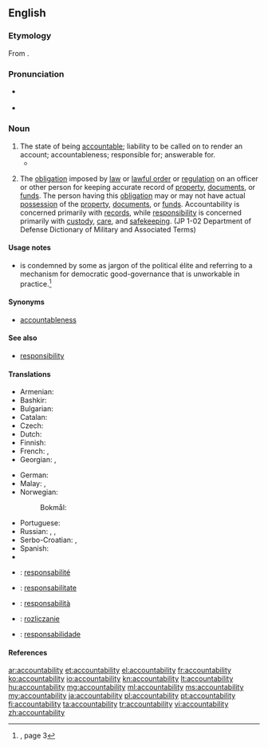 ==English==
{{wikipedia}}

===Etymology===
From {{suffix|accountable|ity|lang=en}}.

===Pronunciation===
* {{a|US}} {{IPA|/ə.ˌkaʊn.tə.ˈbɪl.ət.i/}}
* {{audio|En-ca-accountabilability.ogg|Audio (CA)}}

===Noun===
{{en-noun|-|accountabilities}}

# The state of being [[accountable]]; liability to be called on to render an account; accountableness; responsible for; answerable for.
#* {{quote-book|passage=The United States stands at this time at the pinnacle of world power. It is a solemn moment for the American Democracy. For with primacy in power is also joined an awe-inspiring '''accountability''' to the future.|title=[[S:Sinews of Peace|Sinews of Peace]]|author=Winston Churchill|year=1946}}
# {{context|military|lang=en}} The [[obligation]] imposed by [[law]] or [[lawful order]] or [[regulation]] on an officer or other person for keeping accurate record of [[property]], [[documents]], or [[funds]]. The person having this [[obligation]] may or may not have actual [[possession]] of the [[property]], [[documents]], or [[funds]]. Accountability is concerned primarily with [[records]], while [[responsibility]] is concerned primarily with [[custody]], [[care]], and [[safekeeping]]. (JP 1-02 Department of Defense Dictionary of Military and Associated Terms)

====Usage notes====
* {{term||Accountability|lang=en}} is condemned by some as jargon of the political élite and referring to a mechanism for democratic good-governance that is unworkable in practice.<ref name="SLE-usage">{{R:She Literally Exploded}}, page 3</ref>

====Synonyms====
* [[accountableness]]

====See also====
* [[responsibility]]

====Translations====
{{trans-top|state of being accountable}}
* Armenian: {{t|hy|հաշվետվություն|sc=Armn}}
* Bashkir: {{t|ba|яуаплылыҡ|sc=Cyrl}}
* Bulgarian: {{t+|bg|отговорност}}
* Catalan: {{t+|ca|responsabilitat|f}}
* Czech: {{t|cs|odpovědnost|f}}
* Dutch: {{t+|nl|verantwoordelijkheid|n}}
* Finnish: {{t|fi|vastuullisuus}}
* French: {{t|fr|engagement responsable|m}}, {{t+|fr|responsabilité|f}}
* Georgian: {{t|ka|პასუხისმგებლობა|sc=Geor}}, {{t|ka|ანგარიშვალდებულება|tr=angarišvaldebuleba|sc=Geor}}
{{trans-mid}}
* German: {{t|de|Verantwortlichkeit|f}}
* Malay: {{t|ms|kebertanggungjawaban}}, {{t|ms|akauntabiliti}}
* Norwegian:
*: Bokmål: {{t|nb|ansvarlighet|m}}
* Portuguese: {{t+|pt|responsabilidade|f}}
* Russian: {{t+|ru|отчётность|f|tr=otčótnostʹ|sc=Cyrl}}, {{t+|ru|подотчётность|f|tr=podotčótnostʹ|sc=Cyrl}}, {{t+|ru|ответственность|f|tr=otvétstvennostʹ|sc=Cyrl}} {{qualifier|responsibility}}
* Serbo-Croatian: {{t|sh|odgovornost|f|tr=одговорност}}, {{t|sh|одговорност|f}}
* Spanish: {{t+|es|responsabilidad|f}}
* {{trreq|tr}}
{{trans-bottom}}

{{trans-top|(military)}}
{{trans-mid}}
{{trans-bottom}}

{{checktrans-top}}
* {{ttbc|fr}}: [[responsabilité]] {{g|f}}
* {{ttbc|ia}}: [[responsabilitate]]
{{trans-mid}}
* {{ttbc|it}}: [[responsabilità]] {{g|f}}
* {{ttbc|pl}}: [[rozliczanie]] {{g|n}}
* {{ttbc|pt}}: [[responsabilidade]] {{g|f}}
{{trans-bottom}}

====References====
<references/>

[[ar:accountability]]
[[et:accountability]]
[[el:accountability]]
[[fr:accountability]]
[[ko:accountability]]
[[io:accountability]]
[[kn:accountability]]
[[lt:accountability]]
[[hu:accountability]]
[[mg:accountability]]
[[ml:accountability]]
[[ms:accountability]]
[[my:accountability]]
[[ja:accountability]]
[[pl:accountability]]
[[pt:accountability]]
[[fi:accountability]]
[[ta:accountability]]
[[tr:accountability]]
[[vi:accountability]]
[[zh:accountability]]